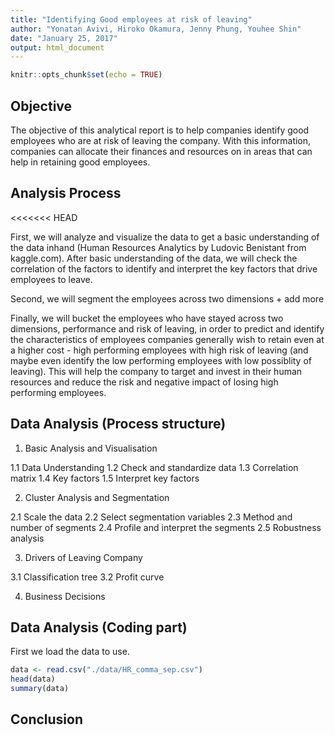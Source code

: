 ```yaml
---
title: "Identifying Good employees at risk of leaving"
author: "Yonatan Avivi, Hiroko Okamura, Jenny Phung, Youhee Shin"
date: "January 25, 2017"
output: html_document
---
```


```r
knitr::opts_chunk$set(echo = TRUE)
```

## Objective

The objective of this analytical report is to help companies identify good employees who are at risk of leaving the company. With this information, companies can allocate their finances and resources on in areas that can help in retaining good employees.  


## Analysis Process 
<<<<<<< HEAD

First, we will analyze and visualize the data to get a basic understanding of the data inhand (Human Resources Analytics by Ludovic Benistant from kaggle.com). After basic understanding of the data, we will check the correlation of the factors to identify and interpret the key factors that drive employees to leave. 

Second, we will segment the employees across two dimensions + add more

Finally, we will bucket the employees who have stayed across two dimensions, performance and risk of leaving, in order to predict and identify the characteristics of employees companies generally wish to retain even at a higher cost - high performing employees with high risk of leaving (and maybe even identify the low performing employees with low possiblity of leaving). This will help the company to target and invest in their human resources and reduce the risk and negative impact of losing high performing employees.

## Data Analysis (Process structure)

1. Basic Analysis and Visualisation

1.1 Data Understanding
1.2 Check and standardize data
1.3 Correlation matrix
1.4 Key factors 
1.5 Interpret key factors

2. Cluster Analysis and Segmentation

2.1 Scale the data
2.2 Select segmentation variables
2.3 Method and number of segments
2.4 Profile and interpret the segments
2.5 Robustness analysis

3. Drivers of Leaving Company

3.1 Classification tree
3.2 Profit curve

4. Business Decisions

## Data Analysis (Coding part)


First we load the data to use.

```r
data <- read.csv("./data/HR_comma_sep.csv")
head(data)
summary(data)
```

## Conclusion 
